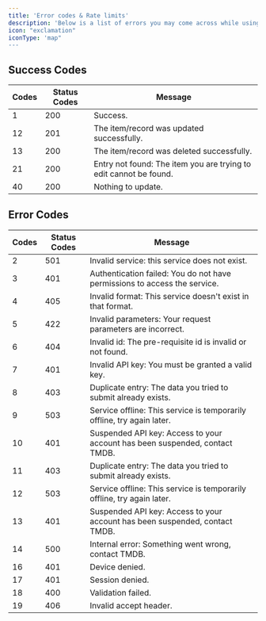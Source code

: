 ```yaml
---
title: 'Error codes & Rate limits'
description: 'Below is a list of errors you may come across while using TMDB'
icon: "exclamation"
iconType: 'map"
---
```


## Success Codes

|Codes | Status Codes | Message |
|------| -------------| ---------------------------|
| 1 | 200 | Success.  |
| 12 | 201 | The item/record was updated successfully.|
| 13 | 200 | The item/record was deleted successfully.|
| 21 | 200 | Entry not found: The item you are trying to edit cannot be found. |
| 40 | 200 | Nothing to update. |


## Error Codes

|Codes | Status Codes | Message |
|------| -------------| ---------------------------|
| 2 | 501 | Invalid service: this service does not exist. |
| 3 | 401 | Authentication failed: You do not have permissions to access the service.|
| 4 | 405 | Invalid format: This service doesn't exist in that format.|
| 5 | 422 | Invalid parameters: Your request parameters are incorrect.|
| 6 | 404 | Invalid id: The pre-requisite id is invalid or not found. |
| 7 | 401 | Invalid API key: You must be granted a valid key.|
| 8 | 403 | Duplicate entry: The data you tried to submit already exists. |
| 9 | 503 | Service offline: This service is temporarily offline, try again later. |
| 10 | 401 | Suspended API key: Access to your account has been suspended, contact TMDB. |
| 11 | 403 | Duplicate entry: The data you tried to submit already exists. |
| 12 | 503 | Service offline: This service is temporarily offline, try again later. |
| 13 | 401 | Suspended API key: Access to your account has been suspended, contact TMDB. |
| 14 | 500 | Internal error: Something went wrong, contact TMDB. |
| 16 | 401 | Device denied. |
| 17 | 401 | Session denied. |
| 18 | 400 | Validation failed. |
| 19 | 406 | Invalid accept header.|